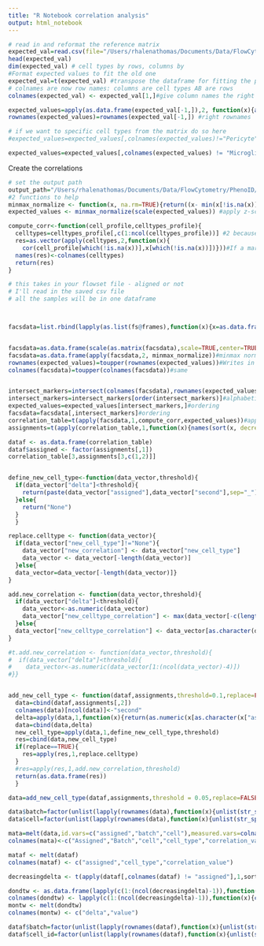 ```yaml
---
title: "R Notebook correlation analysis"
output: html_notebook
---
```




```r

# read in and reformat the reference matrix
expected_val=read.csv(file="/Users/rhalenathomas/Documents/Data/FlowCytometry/PhenoID/ReferenceMatrix_meanof6_20210517_B.csv") 
head(expected_val)
dim(expected_val) # cell types by rows, columns by 
#Format expected values to fit the old one
expected_val=t(expected_val) #transpose the dataframe for fitting the previous way of making correlation
# colnames are now row names: columns are cell types AB are rows 
colnames(expected_val) <- expected_val[1,]#give column names the right names

expected_values=apply(as.data.frame(expected_val[-1,]),2, function(x){as.numeric(as.character(x))}) #change character to numeric values in a tortured way, remove extra row from transpose
rownames(expected_values)=rownames(expected_val[-1,]) #right rownames

# if we want to specific cell types from the matrix do so here
#expected_values=expected_values[,colnames(expected_values)!="Pericyte" & colnames(expected_values) != "Microglial"] #get rid of microglia and pericytes

expected_values=expected_values[,colnames(expected_values) != "Microglial"] #get rid of microglia 

```

Create the correlations


```r
# set the output path
output_path="/Users/rhalenathomas/Documents/Data/FlowCytometry/PhenoID/correlations"
#2 functions to help
minmax_normalize <- function(x, na.rm=TRUE){return((x- min(x[!is.na(x)])) /(max(x[!is.na(x)])-min(x[!is.na(x)])))}
expected_values <- minmax_normalize(scale(expected_values)) #apply z-score normalization and minmax normalization (fit results between 0 and 1)

compute_corr<-function(cell_profile,celltypes_profile){
  celltypes=celltypes_profile[,c(1:ncol(celltypes_profile))] #2 because the first column of the given file is expected to be "annotation"
  res=as.vector(apply(celltypes,2,function(x){
    cor(cell_profile[which(!is.na(x))],x[which(!is.na(x))])}))#If a marker is "na" it won't be considered for computing the correlation coef
  names(res)<-colnames(celltypes)
  return(res)
}

# this takes in your flowset file - aligned or not 
# I'll read in the saved csv file
# all the samples will be in one dataframe



facsdata=list.rbind(lapply(as.list(fs@frames),function(x){x=as.data.frame(x@exprs)})) #I had to remove the live-dead since it causes issues because names are not standardized between samples


facsdata=as.data.frame(scale(as.matrix(facsdata),scale=TRUE,center=TRUE))#zscore by marker
facsdata=as.data.frame(apply(facsdata,2, minmax_normalize))#minmax normalize
rownames(expected_values)=toupper(rownames(expected_values))#Writes in upper case to make sure there is no mistake
colnames(facsdata)=toupper(colnames(facsdata))#same


intersect_markers=intersect(colnames(facsdata),rownames(expected_values))#Get common markers
intersect_markers=intersect_markers[order(intersect_markers)]#alphabetical order so there is no mistake
expected_values=expected_values[intersect_markers,]#ordering
facsdata=facsdata[,intersect_markers]#ordering
correlation_table=t(apply(facsdata,1,compute_corr,expected_values))#apply and store correlations by applying compute_corr function
assignments=t(apply(correlation_table,1,function(x){names(sort(x, decreasing=T))}))#get the list from the most resembling phenotype to the least resembling phenotype

dataf <- as.data.frame(correlation_table)
dataf$assigned <- factor(assignments[,1])
correlation_table[3,assignments[3,c(1,2)]]


define_new_cell_type<-function(data_vector,threshold){
  if(data_vector["delta"]<threshold){
    return(paste(data_vector["assigned"],data_vector["second"],sep="_"))
  }else{
    return("None")
  }
  }

replace.celltype <- function(data_vector){
  if(data_vector["new_cell_type"]!="None"){
    data_vector["new_correlation"] <- data_vector["new_cell_type"]
    data_vector <- data_vector[-length(data_vector)]
  }else{
  data_vector=data_vector[-length(data_vector)]}
}

add.new_correlation <- function(data_vector,threshold){
  if(data_vector["delta"]<threshold){
    data_vector<-as.numeric(data_vector)
    data_vector["new_celltype_correlation"] <- max(data_vector[-c(length(data_vector)-4:length(data_vector))])-(as.numeric(data_vector["delta"])/2)
  }else{
  data_vector["new_celltype_correlation"] <- data_vector[as.character(data_vector[["assigned"]])]}
}

#t.add.new_correlation <- function(data_vector,threshold){
#  if(data_vector["delta"]<threshold){
#    data_vector<-as.numeric(data_vector[1:(ncol(data_vector)-4)])
#}}


add_new_cell_type <- function(dataf,assignments,threshold=0.1,replace=FALSE){
  data=cbind(dataf,assignments[,2])
  colnames(data)[ncol(data)]<-"second"
  delta=apply(data,1,function(x){return(as.numeric(x[as.character(x["assigned"])])-as.numeric(x[as.character(x["second"])]))})
  data=cbind(data,delta)
  new_cell_type=apply(data,1,define_new_cell_type,threshold)
  res=cbind(data,new_cell_type)
  if(replace==TRUE){
    res=apply(res,1,replace.celltype)
  }
  #res=apply(res,1,add.new_correlation,threshold)
  return(as.data.frame(res))
  }

data=add_new_cell_type(dataf,assignments,threshold = 0.05,replace=FALSE)

data$batch=factor(unlist(lapply(rownames(data),function(x){unlist(str_split(x,"[.]"))[1]})))
data$cell=factor(unlist(lapply(rownames(data),function(x){unlist(str_split(x,"[.]"))[2]})))

mata=melt(data,id.vars=c("assigned","batch","cell"),measured.vars=colnames(data[,-c(ncol(data),ncol(data)-1,ncol(data)-2)]))
colnames(mata)<-c("Assigned","Batch","cell","cell_type","correlation_value")

mataf <- melt(dataf)
colnames(mataf) <- c("assigned","cell_type","correlation_value")

decreasingdelta <- t(apply(dataf[,colnames(dataf) != "assigned"],1,sort,decreasing=T))

dondtw <- as.data.frame(lapply(c(1:(ncol(decreasingdelta)-1)),function(x){decreasingdelta[,x]-decreasingdelta[,x+1]}))
colnames(dondtw) <- lapply(c(1:(ncol(decreasingdelta)-1)),function(x){c(x,x+1)})
montw <- melt(dondtw)
colnames(montw) <- c("delta","value")

dataf$batch=factor(unlist(lapply(rownames(dataf),function(x){unlist(str_split(x,"[.]"))[1]})))
dataf$cell_id=factor(unlist(lapply(rownames(dataf),function(x){unlist(str_split(x,"[.]"))[2]})))



```


